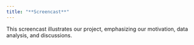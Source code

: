 ```yaml
---
title: "**Screencast**"
---
```


This screencast illustrates our project, emphasizing our motivation, data analysis, and discussions.
